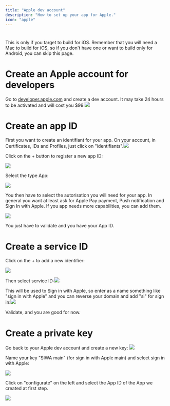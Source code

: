 ```yaml
---
title: "Apple dev account"
description: "How to set up your app for Apple."
icon: "apple"
---
```


#

This is only if you target to build for iOS. Remember that you will need a Mac to build for iOS, so if you don't have one or want to build only for Android, you can skip this page.

# Create an Apple account for developers&#x20;

Go to [developer.apple.com](https://developer.apple.com/) and create a dev account. It may take 24 hours to be activated and will cost you $99.![](/CleanShot2025-02-17at23.35.45.png)

# Create an app ID

First you want to create an identifiant for your app. On your account, in Certificates, IDs and Profiles, just click on "identifiants".![](/CleanShot2025-02-17at23.37.51.png)

Click on the + button to register a new app ID:&#x20;

![](/CleanShot2025-02-17at23.39.06.png)

Select the type App:

![](/CleanShot2025-02-17at23.39.53.png)

You then have to select the autorisation you will need for your app. In general you want at least ask for Apple Pay payment, Push notification and Sign In with Apple. If you app needs more capabilities, you can add them.

![](/CleanShot2025-02-17at23.50.39.png)

You just have to validate and you have your App ID.

# Create a service ID

Click on the + to add a new identifier:

![](/CleanShot2025-02-17at23.52.26.png)

Then select service ID:![](/CleanShot2025-02-17at23.54.19.png)

This will be used to Sign in with Apple, so enter as a name something like "sign in with Apple" and you can reverse your domain and add "si" for sign in:![](/CleanShot2025-02-17at23.55.39.png)

Validate, and you are good for now.

# Create a private key

Go back to your Apple dev account and create a new key: ![](/CleanShot2025-02-17at23.58.10.png)

Name your key "SIWA main" (for sign in with Apple main) and select sign in with Apple:

![](/CleanShot2025-02-18at00.00.32.png)

Click on "configurate" on the left and select the App ID of the App we created at first step.

![](/CleanShot2025-02-18at00.00.12.png)